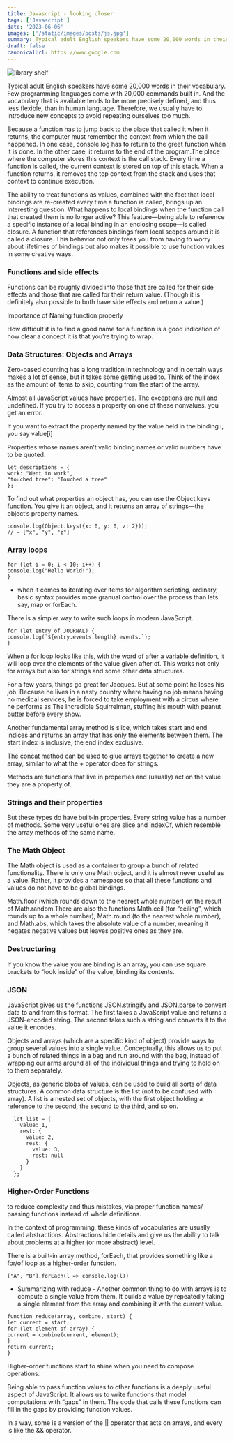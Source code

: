 ```yaml
---
title: Javascript - looking closer
tags: ['Javascript']
date: '2023-06-06'
images: ['/static/images/posts/js.jpg']
summary: Typical adult English speakers have some 20,000 words in their vocabulary. Few programming languages come with 20,000 commands built in. And the vocabulary that is available tends to be more precisely defined, and thus less flexible, than in human language. Therefore, we usually have to introduce new concepts to avoid repeating ourselves too much.
draft: false
canonicalUrl: https://www.google.com
---
```


<Image
  className="w-full rounded-xl"
  alt="library shelf"
  src="/static/images/posts/js.jpg"
  width={450}
  height={250}
/>

<TOCInline toc={props.toc} asDisclosure toHeading={3} />

Typical adult English speakers have some 20,000 words in their vocabulary. Few programming languages come with 20,000 commands built in. And the vocabulary that is available tends to be more precisely defined, and thus less flexible, than in human language. Therefore, we usually have to introduce new concepts to avoid repeating ourselves too much.

Because a function has to jump back to the place that called it when it returns, the computer must remember the context from which the call happened. In one case, console.log has to return to the greet function when it is done. In the other case, it returns to the end of the program.The place where the computer stores this context is the call stack. Every time a function is called, the current context is stored on top of this stack. When a function returns, it removes the top context from the stack and uses that context to continue execution.

The ability to treat functions as values, combined with the fact that local bindings are re-created every time a function is called, brings up an interesting question. What happens to local bindings when the function call that created them is no longer active? This feature—being able to reference a specific instance of a local binding in an enclosing scope—is called closure. A function that references bindings from local scopes around it is called a closure. This behavior not only frees you from having to worry about lifetimes of bindings but also makes it possible to use function values in some creative ways.

### Functions and side effects

Functions can be roughly divided into those that are called for their side effects and those that are called for their return value. (Though it is definitely also possible to both have side effects and return a value.)

Importance of Naming function properly

How difficult it is to find a good name for a function is a good indication of how clear a concept it is that you’re trying to wrap.

### Data Structures: Objects and Arrays

Zero-based counting has a long tradition in technology and in certain ways makes a lot of sense, but it takes some getting used to. Think of the index as the amount of items to skip, counting from the start of the array.

Almost all JavaScript values have properties. The exceptions are null and undefined. If you try to access a property on one of these nonvalues, you get an error.

If you want to extract the property named by the value held in the binding i, you say value[i]

Properties whose names aren’t valid binding names or valid numbers have to be quoted.

```
let descriptions = {
work: "Went to work",
"touched tree": "Touched a tree"
};

```

To find out what properties an object has, you can use the Object.keys function. You give it an object, and it returns an array of strings—the object’s property names.

```
console.log(Object.keys({x: 0, y: 0, z: 2}));
// → ["x", "y", "z"]
```

### Array loops

```
for (let i = 0; i < 10; i++) {
console.log("Hello World!");
}
```

- when it comes to iterating over items for algorithm scripting, ordinary, basic syntax provides more granual control over the process than lets say, map or forEach.

There is a simpler way to write such loops in modern JavaScript.

```
for (let entry of JOURNAL) {
console.log(`${entry.events.length} events.`);
}
```

When a for loop looks like this, with the word of after a variable definition, it will loop over the elements of the value given after of. This works not only for arrays but also for strings and some other data structures.

For a few years, things go great for Jacques. But at some point he loses his job. Because he lives in a nasty country where having no job means having no medical services, he is forced to take employment with a circus where he performs as The Incredible Squirrelman, stuffing his mouth with peanut butter before every show.

Another fundamental array method is slice, which takes start and end indices and returns an array that has only the elements between them. The start index is inclusive, the end index exclusive.

The concat method can be used to glue arrays together to create a new array, similar to what the + operator does for strings.

Methods are functions that live in properties and (usually) act on the value they are a property of.

### Strings and their properties

But these types do have built-in properties. Every string value has a number of methods. Some very useful ones are slice and indexOf, which resemble the array methods of the same name.

### The Math Object

The Math object is used as a container to group a bunch of related functionality. There is only one Math object, and it is almost never useful as a value. Rather, it provides a namespace so that all these functions and values do not have to be global bindings.

Math.floor (which rounds down to the nearest whole number) on the result of Math.random.There are also the functions Math.ceil (for “ceiling”, which rounds up to a whole number), Math.round (to the nearest whole number), and Math.abs, which takes the absolute value of a number, meaning it negates negative values but leaves positive ones as they are.

### Destructuring

If you know the value you are binding is an array, you can use square brackets to “look inside” of the value, binding its contents.

### JSON

JavaScript gives us the functions JSON.stringify and JSON.parse to convert data to and from this format. The first takes a JavaScript value and returns a JSON-encoded string. The second takes such a string and converts it to the value it encodes.

Objects and arrays (which are a specific kind of object) provide ways to group several values into a single value. Conceptually, this allows us to put a bunch of related things in a bag and run around with the bag, instead of wrapping our arms around all of the individual things and trying to hold on to them separately.

Objects, as generic blobs of values, can be used to build all sorts of data structures. A common data structure is the list (not to be confused with array). A list is a nested set of objects, with the first object holding a reference to the second, the second to the third, and so on.

```
  let list = {
    value: 1,
    rest: {
      value: 2,
      rest: {
        value: 3,
        rest: null
      }
    }
  };

```

### Higher-Order Functions

to reduce complexity and thus mistakes, via proper function names/ passing functions instead of whole definitions.

In the context of programming, these kinds of vocabularies are usually called abstractions. Abstractions hide details and give us the ability to talk about problems at a higher (or more abstract) level.

There is a built-in array method, forEach, that provides something like a for/of loop as a higher-order function.

```
["A", "B"].forEach(l => console.log(l))

```

- Summarizing with reduce - Another common thing to do with arrays is to compute a single value from them. It builds a value by repeatedly taking a single element from the array and combining it with the current value.

```
function reduce(array, combine, start) {
let current = start;
for (let element of array) {
current = combine(current, element);
}
return current;
}

```

Higher-order functions start to shine when you need to compose operations.

Being able to pass function values to other functions is a deeply useful aspect of JavaScript. It allows us to write functions that model computations with “gaps” in them. The code that calls these functions can fill in the gaps by providing function values.

In a way, some is a version of the || operator that acts on arrays, and every is like the && operator.
